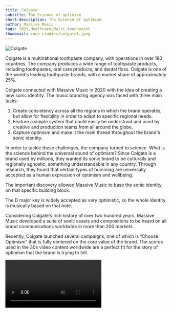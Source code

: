 ```yaml
---
title: Colgate
subtitle: The Science of optimism
short-description: The Science of optimism
author: Massive Music
tags: 2021,Healtcare,Multi-touchpoint
thumbnail: case-studies/colgate1.jpeg
---
```


![Colgate](case-studies/colgate1.jpeg)

Colgate is a multinational toothpaste company, with operations in over 180 countries. The company produces a wide range of toothpaste products, including toothpastes, oral care products, and dental floss. Colgate is one of the world's leading toothpaste brands, with a market share of approximately 25%.

Colgate connected with Massive Music in 2020 with the idea of creating a new sonic identity. The music branding agency was faced with three main tasks:

1. Create consistency across all the regions in which the brand operates, but allow for flexibility in order to adapt to specific regional needs.
2. Feature a simple system that could easily be understood and used by creative and production teams from all around the globe.
3. Capture optimism and make it the main thread throughout the brand's sonic identity.

In order to tackle these challenges, the company turned to science. What is the science behind the universal sound of optimism? Since Colgate is a brand used by millions, they wanted its sonic brand to be culturally and regionally agnostic, something understandable in any country. Through research, they found that certain types of humming are universally accepted as a human expression of optimism and wellbeing.

The important discovery allowed Massive Music to base the sonic identity on that specific building block.

The D major key is widely accepted as very optimistic, so the whole identity is musically based on that note.

Considering Colgate's rich history of over two hundred years, Massive Music developed a suite of sonic assets and compositions to be heard on all brand communications worldwide in more than 200 markets.

Recently, Colgate launched several campaigns, one of which is “Choose Optimism” that is fully centered on the core value of the brand. The scores used in the 30s video content worldwide are a perfect fit for the story of optimism that the brand is trying to tell.

<Video url="https://www.youtube.com/watch?v=7Sq6QDvugaM"/>

<Video url="https://www.youtube.com/watch?v=m1W6h3qnVzY"/>

<Video url="https://www.youtube.com/watch?v=Yzl3mUXgkY4"/>

Their study guided the direction of musical ingredients such as strong beats, shocks, bright noises, and startling moments for an overarching approach to the Colgate brand sound. It also ensured that the fundamental sonic DNA was adaptable and flexible enough to work across a variety of styles and music genres while remaining distinctly Colgate.

Roscoe Williamson, Creative Strategy Director at Massive Music London, stated: “We needed to create a sonic architecture that could tie Colgate’s diverse marketing content and geographical reach together with a sound that could be universally understood as both optimistic and unmistakably Colgate. Working with a team of academics and psychologists, we were able to really decode the ingredients of optimistic music. The result is showing to be highly recallable and adaptable.” *(The Sound of Colgate)*

<Video url="https://www.youtube.com/watch?v=Dz2fOyFlrUI"/>

